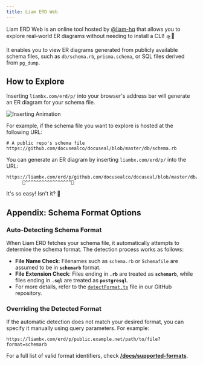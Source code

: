 ```yaml
---
title: Liam ERD Web
---
```


Liam ERD Web is an online tool hosted by [@liam-hq](https://github.com/liam-hq) that allows you to explore real-world ER diagrams without needing to install a CLI! 🛸💫

It enables you to view ER diagrams generated from publicly available schema files, such as `db/schema.rb`, `prisma.schema`, or SQL files derived from `pg_dump`.

## How to Explore

Inserting `liambx.com/erd/p/` into your browser's address bar will generate an ER diagram for your schema file.

![Inserting Animation](/images/content/docs/web.gif)

For example, if the schema file you want to explore is hosted at the following URL:

```
# A public repo's schema file
https://github.com/docusealco/docuseal/blob/master/db/schema.rb
```

You can generate an ER diagram by inserting `liambx.com/erd/p/` into the URL:

```
https://liambx.com/erd/p/github.com/docusealco/docuseal/blob/master/db/schema.rb
      👾^^^^^^^^^^^^^^^^^👾
```

It's so easy! Isn't it? 🚀

## Appendix: Schema Format Options

### Auto-Detecting Schema Format

When Liam ERD fetches your schema file, it automatically attempts to determine the schema format. The detection process works as follows:

- **File Name Check**: Filenames such as `schema.rb` or `Schemafile` are assumed to be in **`schemarb`** format.
- **File Extension Check**: Files ending in **`.rb`** are treated as **`schemarb`**, while files ending in **`.sql`** are treated as **`postgresql`**.
- For more details, refer to the [`detectFormat.ts`](https://github.com/liam-hq/liam/blob/main/frontend/packages/db-structure/src/parser/supportedFormat/detectFormat.ts) file in our GitHub repository.

### Overriding the Detected Format

If the automatic detection does not match your desired format, you can specify it manually using query parameters. For example:

```
https://liambx.com/erd/p/public.example.net/path/to/file?format=schemarb
```

For a full list of valid format identifiers, check [**/docs/supported-formats**](/docs/supported-formats).
